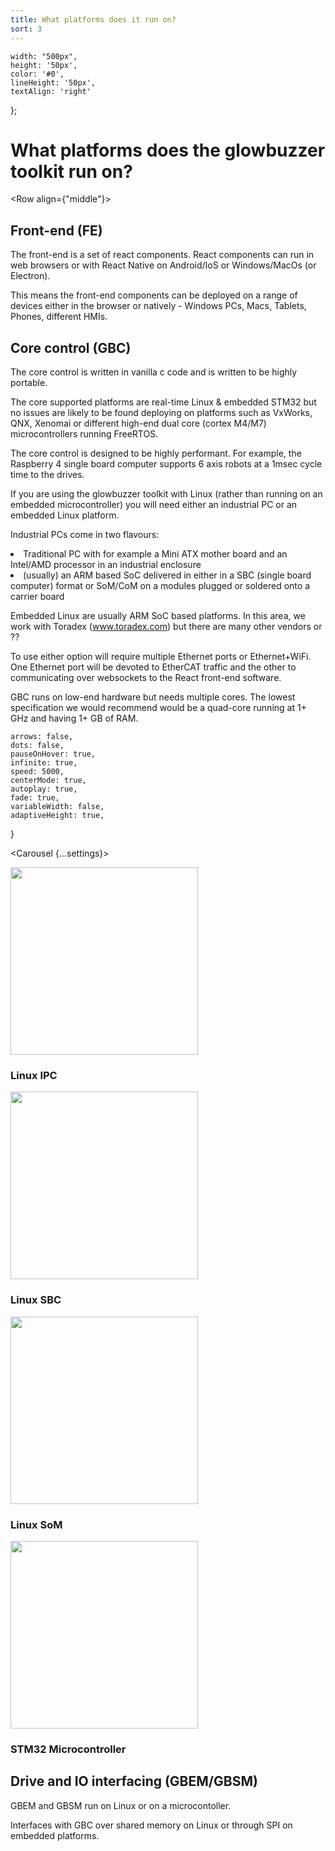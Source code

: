 ```yaml
---
title: What platforms does it run on?
sort: 3
---
```





    width: "500px",
    height: '50px',
    color: '#0',
    lineHeight: '50px',
    textAlign: 'right'
};



# What platforms does the glowbuzzer toolkit run on?

<Row align={"middle"}>
    <Col span={24}><h2>Front-end (FE)</h2>
        <p>The front-end is a set of react components. React components can run in web browsers or with React Native on
            Android/IoS or Windows/MacOs (or Electron).</p>
        <p>This means the front-end components can be deployed on a range of devices either in the browser or natively -
            Windows PCs, Macs, Tablets, Phones, different HMIs.</p>
        <h2>Core control (GBC)</h2>
        <p>The core control is written in vanilla c code and is written to be highly portable.</p>
        <p>The core supported platforms are real-time Linux & embedded STM32 but no issues are likely to be found
            deploying on platforms such as VxWorks, QNX, Xenomai or different high-end dual core (cortex M4/M7)
            microcontrollers running FreeRTOS.</p>
        <p>The core control is designed to be highly performant. For example, the Raspberry 4 single board computer
            supports 6 axis robots at a 1msec cycle time to the drives.</p>
        <p>If you are using the glowbuzzer toolkit with Linux (rather than running on an embedded microcontroller) you
            will need either an industrial PC or an embedded Linux platform.</p>
        <p>Industrial PCs come in two flavours:</p>
        <li>Traditional PC with for example a Mini ATX mother board and an Intel/AMD processor in an industrial
            enclosure
        </li>
        <li>(usually) an ARM based SoC delivered in either in a SBC (single board computer) format or SoM/CoM on a
            modules plugged or soldered onto a carrier board
        </li>
        <p>Embedded Linux are usually ARM SoC based platforms. In this area, we work with Toradex (www.toradex.com) but
            there are many other vendors or ??</p>
        <p>To use either option will require multiple Ethernet ports or Ethernet+WiFi. One Ethernet port will be devoted
            to EtherCAT traffic and the other to communicating over websockets to the React front-end software.</p>
        <p>GBC runs on low-end hardware but needs multiple cores. The lowest specification we would recommend would be a
            quad-core running at 1+ GHz and having 1+ GB of RAM.</p>
    </Col>

</Row>



    arrows: false,
    dots: false,
    pauseOnHover: true,
    infinite: true,
    speed: 5000,
    centerMode: true,
    autoplay: true,
    fade: true,
    variableWidth: false,
    adaptiveHeight: true,
}


<Carousel {...settings}>
    <div>
        <img src={Image1Platform} height="300px"/>
        <h3 style={carouselContentStyle}>Linux IPC</h3>
    </div>
    <div>
        <img src={Image2Platform} height="300px"/>
        <h3 style={carouselContentStyle}>Linux SBC </h3>
    </div>
    <div>
        <img src={Image3Platform} height="300px"/>
        <h3 style={carouselContentStyle}>Linux SoM </h3>
    </div>
    <div>
        <img src={Image4Platform} height="300px"/>
        <h3 style={carouselContentStyle}>STM32 Microcontroller</h3>
    </div>
</Carousel>


## Drive and IO interfacing (GBEM/GBSM)

GBEM and GBSM run on Linux or on a microcontoller.

Interfaces with GBC over shared memory on Linux or through SPI on embedded platforms.


